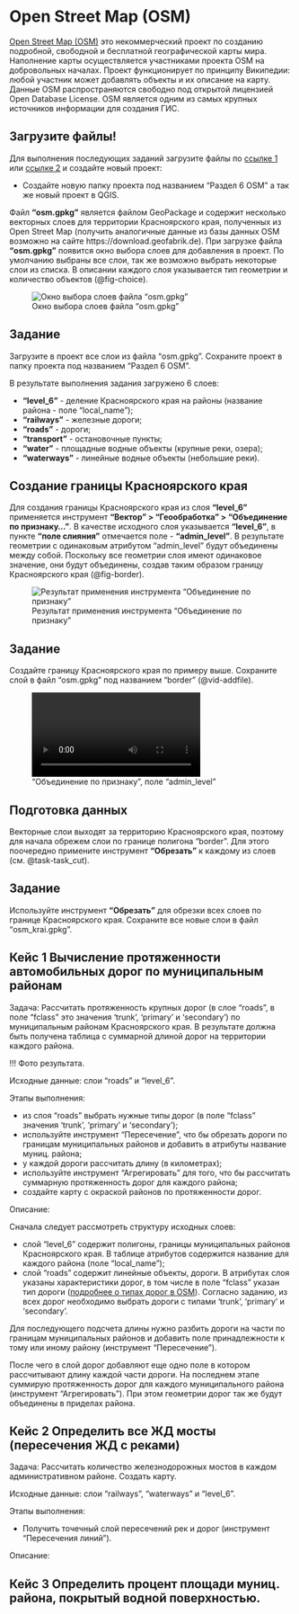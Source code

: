 
# Open Street Map (OSM)

[Open Street Map (OSM)](https://www.openstreetmap.org/#map=9/55.983/92.873) это некоммерческий проект по созданию подробной, свободной и бесплатной географической карты мира. Наполнение карты осуществляется участниками проекта OSM на добровольных началах. Проект функционирует по принципу Википедии: любой участник может добавлять объекты и их описание на карту. Данные OSM распространяются свободно под открытой лицензией Open Database License. OSM является одним из самых крупных источников информации для создания ГИС.

::: {.callout-note}
## Загрузите файлы!
Для выполнения последующих заданий загрузите файлы по [ссылке 1]() или [ссылке 2]() и создайте новый проект:

- Создайте новую папку проекта под названием "Раздел 6 OSM" а так же новый проект в QGIS.
:::

Файл **"osm.gpkg"** является файлом GeoPackage и содержит несколько векторных слоев для территории Красноярского края, полученных из Open Street Map (получить аналогичные данные из базы данных OSM возможно на сайте https://download.geofabrik.de). При загрузке файла **"osm.gpkg"** появится окно выбора слоев для добавления в проект. По умолчанию выбраны все слои, так же возможно выбрать некоторые слои из списка. В описании каждого слоя указывается тип геометрии и количество объектов (@fig-choice).

![Окно выбора слоев файла "osm.gpkg"](./pictures/6_11_Выбор слоев.png){#fig-choice}

::: {#task-task .callout-tip}
## Задание
Загрузите в проект все слои из файла "osm.gpkg". Сохраните проект в папку проекта под названием "Раздел 6 OSM".
:::

В результате выполнения задания загружено 6 слоев: 

- **"level_6"** - деление Красноярского края на районы (название района - поле "local_name"); 
- **"railways"** - железные дороги; 
- **"roads"** - дороги; 
- **"transport"** - остановочные пункты; 
- **"water"** - площадные водные объекты (крупные реки, озера); 
- **"waterways"** - линейные водные объекты (небольшие реки).

## Создание границы Красноярского края

Для создания границы Красноярского края из слоя **"level_6"** применяется инструмент **"Вектор" > "Геообработка" > "Объединение по признаку..."**. В качестве исходного слоя указывается **"level_6"**, в пункте **"поле слияния"** отмечается поле - **"admin_level"**. В результате геометрии с одинаковым атрибутом "admin_level" будут объединены между собой. Поскольку все геометрии слоя имеют одинаковое значение, они будут объединены, создав таким образом границу Красноярского края (@fig-border).

![Результат применения инструмента "Объединение по признаку"](./pictures/6_12_Граница КК.png){#fig-border}

::: {#task-task .callout-tip}
## Задание
Создайте границу Красноярского края по примеру выше. Сохраните слой в файл "osm.gpkg" под названием "border" (@vid-addfile).

!["Объединение по признаку", поле "admin_level"](./videos/6_2_объединение по признаку.mp4){#vid-addfile}
:::

## Подготовка данных

Векторные слои выходят за территорию Красноярского края, поэтому для начала обрежем слои по границе полигона "border". Для этого поочередно примените инструмент **"Обрезать"** к каждому из слоев (см. @task-task_cut).

::: {#task-task .callout-tip}
## Задание
Используйте инструмент **"Обрезать"** для обрезки всех слоев по границе Красноярского края. Сохраните все новые слои в файл "osm_krai.gpkg".
:::


## Кейс 1 Вычисление протяженности автомобильных дорог по муниципальным районам

Задача: Рассчитать протяженность крупных дорог (в слое "roads", в поле "fclass" это значения 'trunk', 'primary' и 'secondary') по муниципальным районам Красноярского края. В результате должна быть получена таблица с суммарной длиной дорог на территории каждого района.

!!! Фото результата.



Исходные данные: слои "roads" и "level_6".

Этапы выполнения:

- из слоя "roads" выбрать нужные типы дорог (в поле "fclass" значения 'trunk', 'primary' и 'secondary');
- используйте инструмент "Пересечение", что бы обрезать дороги по границам муниципальных районов и добавить в атрибуты название муниц. района;
- у каждой дороги рассчитать длину (в километрах);
- используйте инструмент "Агрегировать" для того, что бы рассчитать суммарную протяженность дорог для каждого района;
- создайте карту с окраской районов по протяженности дорог.

Описание:

Сначала следует рассмотреть структуру исходных слоев:

- слой "level_6" содержит полигоны, границы муниципальных районов Красноярского края. В таблице атрибутов содержится название для каждого района (поле "local_name");
- слой "roads" содержит линейные объекты, дороги. В атрибутах слоя указаны характеристики дорог, в том числе в поле "fclass" указан тип дороги ([подробнее о типах дорог в OSM](https://wiki.openstreetmap.org/wiki/Key:highway)). Согласно заданию, из всех дорог необходимо выбрать дороги с типами 'trunk', 'primary' и 'secondary'.

Для последующего подсчета длины нужно разбить дороги на части по границам муниципальных районов и добавить поле принадлежности к тому или иному району (инструмент "Пересечение").

После чего в слой дорог добавляют еще одно поле в котором рассчитывают длину каждой части дороги. На последнем этапе суммирую протяженность дорог для каждого муниципального района (инструмент "Агрегировать"). При этом геометрии дорог так же будут объединены в приделах района.


## Кейс 2 Определить все ЖД мосты (пересечения ЖД с реками)

Задача: Рассчитать количество железнодорожных мостов в каждом административном районе. Создать карту.

Исходные данные: слои "railways", "waterways" и "level_6".

Этапы выполнения:

- Получить точечный слой пересечений рек и дорог (инструмент "Пересечения линий").

Описание:

## Кейс 3 Определить процент площади муниц. района, покрытый водной поверхностью.


